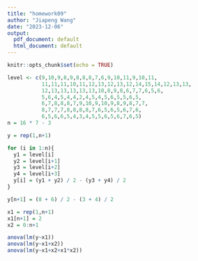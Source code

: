 ```yaml
---
title: "homework09"
author: "Jiapeng Wang"
date: "2023-12-06"
output:
  pdf_document: default
  html_document: default
---
```


```r
knitr::opts_chunk$set(echo = TRUE)
```

```r
level <- c(9,10,9,8,9,8,8,8,7,6,9,10,11,9,10,11,
           11,11,11,10,11,12,13,12,13,12,14,15,14,12,13,13,
           12,13,13,13,13,13,10,8,9,8,6,7,7,6,5,6,
           5,6,4,5,4,4,2,4,5,4,5,6,5,5,6,5,
           6,7,8,8,8,7,9,10,9,10,9,8,9,8,7,7,
           8,7,7,7,8,8,8,8,7,6,5,6,5,6,7,6,
           6,5,6,6,5,4,3,4,5,5,6,5,6,7,6,5)
n = 16 * 7 - 3

y = rep(1,n+1)

for (i in 1:n){
  y1 = level[i]
  y2 = level[i+1]
  y3 = level[i+2]
  y4 = level[i+3]
  y[i] = (y1 + y2) / 2 - (y3 + y4) / 2
}

y[n+1] = (8 + 6) / 2 - (3 + 4) / 2

x1 = rep(1,n+1)
x1[n+1] = 2
x2 = 0:n+1

anova(lm(y~x1))
anova(lm(y~x1+x2))
anova(lm(y~x1+x2+x1*x2))
```

